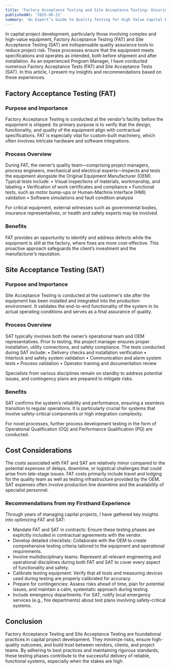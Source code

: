 ```yaml
---
title: 'Factory Acceptance Testing and Site Acceptance Testing: Ensuring Quality in Capital Project Development'
publishedAt: '2025-06-22'
summary: 'An Expert’s Guide to Quality Testing for High Value Capital Equipment'
---
```


In capital project development, particularly those involving complex and high-value equipment, Factory Acceptance Testing (FAT) and Site Acceptance Testing (SAT) are indispensable quality assurance tools to reduce project risk. These processes ensure that the equipment meets specifications and operates as intended, both before shipment and after installation. As an experienced Program Manager, I have conducted numerous Factory Acceptance Tests (FAT) and Site Acceptance Tests (SAT). In this article, I present my insights and recommendations based on these experiences.

## Factory Acceptance Testing (FAT)
### Purpose and Importance
Factory Acceptance Testing is conducted at the vendor’s facility before the equipment is shipped. Its primary purpose is to verify that the design, functionality, and quality of the equipment align with contractual specifications. FAT is especially vital for custom-built machinery, which often involves intricate hardware and software integrations.

### Process Overview
During FAT, the owner’s quality team—comprising project managers, process engineers, mechanical and electrical experts—inspects and tests the equipment alongside the Original Equipment Manufacturer (OEM). Typical tests include:
•	Visual inspections of materials, workmanship, and labeling
•	Verification of work certificates and compliance
•	Functional tests, such as motor bump-ups or Human-Machine Interface (HMI) validation
•	Software simulations and fault condition analysis

For critical equipment, external witnesses such as governmental bodies, insurance representatives, or health and safety experts may be involved.

### Benefits
FAT provides an opportunity to identify and address defects while the equipment is still at the factory, where fixes are more cost-effective. This proactive approach safeguards the client’s investment and the manufacturer’s reputation.

## Site Acceptance Testing (SAT)
### Purpose and Importance
Site Acceptance Testing is conducted at the customer’s site after the equipment has been installed and integrated into the production environment. It validates the end-to-end functionality of the system in its actual operating conditions and serves as a final assurance of quality.

### Process Overview
SAT typically involves both the owner’s operational team and OEM representatives. Prior to testing, the project manager ensures proper installation, utility connections, and safety compliance. The tests conducted during SAT include:
•	Delivery checks and installation verification
•	Interlock and safety system validation
•	Communication and alarm system tests
•	Process validation
•	Operator training and documentation review

Specialists from various disciplines remain on standby to address potential issues, and contingency plans are prepared to mitigate risks.

### Benefits
SAT confirms the system’s reliability and performance, ensuring a seamless transition to regular operations. It is particularly crucial for systems that involve safety-critical components or high integration complexity.

For novel processes, further process development testing in the form of Operational Qualification (OQ) and Performance Qualification (PQ) are conducted.

## Cost Considerations
The costs associated with FAT and SAT are relatively minor compared to the potential expenses of delays, downtime, or logistical challenges that could arise from late-stage issues. FAT costs primarily include travel and lodging for the quality team as well as testing infrastructure provided by the OEM. SAT expenses often involve production line downtime and the availability of specialist personnel.

### Recommendations from my Firsthand Experience
Through years of managing capital projects, I have gathered key insights into optimizing FAT and SAT:
-	Mandate FAT and SAT in contracts: Ensure these testing phases are explicitly included in contractual agreements with the vendor.
-	Develop detailed checklists: Collaborate with the OEM to create comprehensive testing criteria tailored to the equipment and operational requirements.
-	Involve multidisciplinary teams: Represent all relevant engineering and operational disciplines during both FAT and SAT to cover every aspect of functionality and safety.
-	Calibrate testing equipment: Verify that all tools and measuring devices used during testing are properly calibrated for accuracy.
-	Prepare for contingencies: Assess risks ahead of time, plan for potential issues, and maintain a calm, systematic approach during testing.
-	Include emergency departments: For SAT, notify local emergency services (e.g., fire departments) about test plans involving safety-critical systems.

## Conclusion
Factory Acceptance Testing and Site Acceptance Testing are foundational practices in capital project development. They minimize risks, ensure high-quality outcomes, and build trust between vendors, clients, and project teams. By adhering to best practices and maintaining rigorous standards, these testing phases contribute to the successful delivery of reliable, functional systems, especially when the stakes are high.
